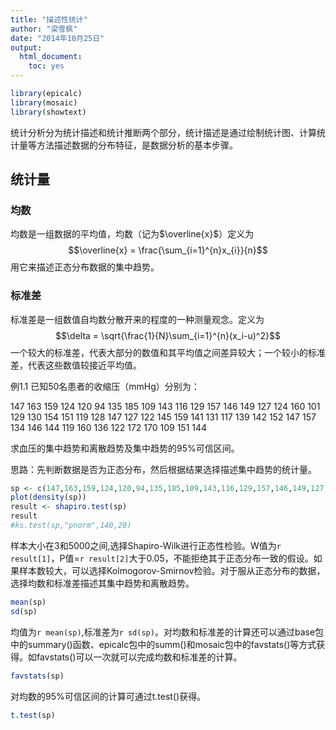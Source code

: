 ```yaml
---
title: "描述性统计"
author: "梁雪枫"
date: "2014年10月25日"
output:
  html_document:
    toc: yes
---
```


```r
library(epicalc)
library(mosaic)
library(showtext)
```

统计分析分为统计描述和统计推断两个部分，统计描述是通过绘制统计图、计算统计量等方法描述数据的分布特征，是数据分析的基本步骤。

## 统计量

###  均数

均数是一组数据的平均值，均数（记为$\overline{x}$）定义为
$$\overline{x} = \frac{\sum_{i=1}^{n}x_{i}}{n}$$
用它来描述正态分布数据的集中趋势。

### 标准差

标准差是一组数值自均数分散开来的程度的一种测量观念。定义为
$$\delta = \sqrt{\frac{1}{N}\sum_{i=1}^{n}(x_i-u)^2}$$
一个较大的标准差，代表大部分的数值和其平均值之间差异较大；一个较小的标准差，代表这些数值较接近平均值。

例1.1 已知50名患者的收缩压（mmHg）分别为：

147 163 159 124 120  94 135 185 109 143 116 129 157 146 149 127 124 160 101 129 130 154 151
119 128 147 127 122 145 159 141 131 117 139 142 152 147 157 134 146 144 119 160 136 122 172
170 109 151 144

求血压的集中趋势和离散趋势及集中趋势的95%可信区间。

思路：先判断数据是否为正态分布，然后根据结果选择描述集中趋势的统计量。
```r
sp <- c(147,163,159,124,120,94,135,185,109,143,116,129,157,146,149,127,124,160,101,129,130,154,151,119,128,147,127,122,145,159,141,131,117,139,142,152,147,157,134,146,144,119,160,136 ,122,172,170,109,151,144)
plot(density(sp))
result <- shapiro.test(sp)
result
#ks.test(sp,"pnorm",140,20)
```
样本大小在3和5000之间,选择Shapiro-Wilk进行正态性检验。W值为`r result[1]`，P值=`r result[2]`大于0.05，不能拒绝其于正态分布一致的假设。如果样本数较大，可以选择Kolmogorov-Smirnov检验。对于服从正态分布的数据，选择均数和标准差描述其集中趋势和离散趋势。
```r
mean(sp)
sd(sp)
```
均值为`r mean(sp)`,标准差为`r sd(sp)`。对均数和标准差的计算还可以通过base包中的summary()函数、epicalc包中的summ()和mosaic包中的favstats()等方式获得。如favstats()可以一次就可以完成均数和标准差的计算。
```r
favstats(sp)
```

对均数的95%可信区间的计算可通过t.test()获得。
```r
t.test(sp)
```



